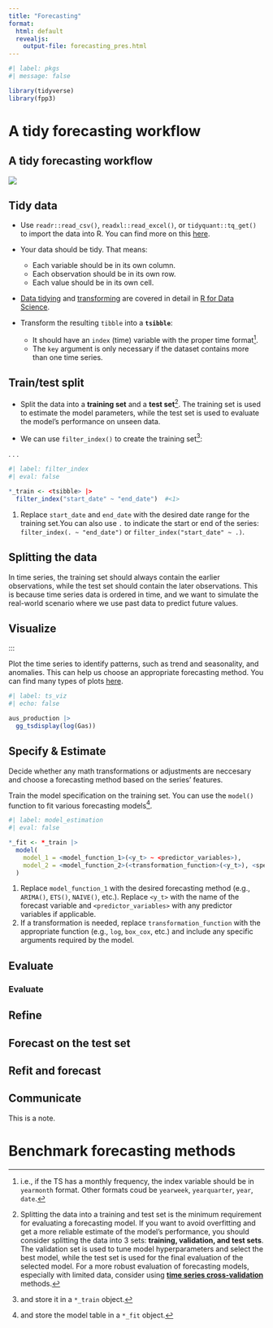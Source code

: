 ```yaml
---
title: "Forecasting"
format:
  html: default
  revealjs:
    output-file: forecasting_pres.html
---
```


:::{.content-visible unless-format="revealjs"}

```r
#| label: pkgs
#| message: false

library(tidyverse)
library(fpp3)
```


:::

# A tidy forecasting workflow

:::{.content-visible unless-format="html"}

## A tidy forecasting workflow

:::

![](fcst_wf.png)





## Tidy data

- Use `readr::read_csv()`,  `readxl::read_excel()`, or `tidyquant::tq_get()` to import the data into R. You can find more on this [here](https://r4ds.hadley.nz/import.html).

:::{.notes}
- Your data should be tidy. That means:

  - Each variable should be in its own column.
  - Each observation should be in its own row.
  - Each value should be in its own cell.

:::

- [Data tidying](https://r4ds.hadley.nz/data-tidy.html) and [transforming](https://r4ds.hadley.nz/transform.html) are covered in detail in [R for Data Science](https://r4ds.hadley.nz/).

- Transform the resulting `tibble` into a **`tsibble`**:
  - It should have an `index` (time) variable with the proper time format^[i.e., if the TS has a monthly frequency, the index variable should be in `yearmonth` format. Other formats coud be `yearweek`, `yearquarter`, `year`, `date`.]. 
  - The `key` argument is only necessary if the dataset contains more than one time series.




## Train/test split

- Split the data into a **training set** and a **test set**^[Splitting the data into a training and test set is the minimum requirement for evaluating a forecasting model. If you want to avoid overfitting and get a more reliable estimate of the model's performance, you should consider splitting the data into 3 sets: **training, validation, and test sets**. The validation set is used to tune model hyperparameters and select the best model, while the test set is used for the final evaluation of the selected model. For a more robust evaluation of forecasting models, especially with limited data, consider using [**time series cross-validation**](https://otexts.com/fpp3/tscv.html) methods.]. The training set is used to estimate the model parameters, while the test set is used to evaluate the model's performance on unseen data.

- We can use `filter_index()` to create the training set^[and store it in a `*_train` object.]:

. . .

```r
#| label: filter_index
#| eval: false

*_train <- <tsibble> |> 
  filter_index("start_date" ~ "end_date")  #<1>
```

1. Replace `start_date` and `end_date` with the desired date range for the training set.You can also use `.` to indicate the start or end of the series: `filter_index(. ~ "end_date")` or `filter_index("start_date" ~ .)`.


:::{.content-visible unless-format="revealjs"}

:::{.callout-note collapse="true"}
## Splitting the data

In time series, the training set should always contain the earlier observations, while the test set should contain the later observations. This is because time series data is ordered in time, and we want to simulate the real-world scenario where we use past data to predict future values.
:::

:::


## Visualize
:::


Plot the time series to identify patterns, such as trend and seasonality, and anomalies. This can help us choose an appropriate forecasting method. You can find many types of plots [here](../01_time_series/r_time_series.qmd# TS Visualization).

```r
#| label: ts_viz
#| echo: false

aus_production |> 
  gg_tsdisplay(log(Gas))
```



## Specify & Estimate


Decide whether any math transformations or adjustments are neccesary and choose a forecasting method based on the series' features.

Train the model specification on the training set. You can use the `model()` function to fit various forecasting models^[and store the model table in a `*_fit` object.].

```r
#| label: model_estimation
#| eval: false

*_fit <- *_train |> 
  model(
    model_1 = <model_function_1>(<y_t> ~ <predictor_variables>),                           #<1>
    model_2 = <model_function_2>(<transformation_function>(<y_t>), <specific_arguments>)   #<2>
  )
```

1. Replace `model_function_1` with the desired forecasting method (e.g., `ARIMA()`, `ETS()`, `NAIVE()`, etc.). Replace `<y_t>` with the name of the forecast variable and `<predictor_variables>` with any predictor variables if applicable.
2. If a transformation is needed, replace `transformation_function` with the appropriate function (e.g., `log`, `box_cox`, etc.) and include any specific arguments required by the model.


:::{.content-hidden unless-format="revealjs"}
## Evaluate
:::

:::{.content-visible unless-format="revealjs"}
### Evaluate
:::




## Refine




## Forecast on the test set





## Refit and forecast






## Communicate





:::{.notes}

This is a note.

:::

# Benchmark forecasting methods

